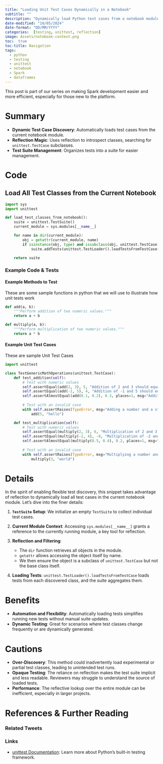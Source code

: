 ```yaml
---
title: "Loading Unit Test Cases Dynamically in a Notebook"
subtitle: ""
description: "Dynamically load Python test cases from a notebook module. Explore the benefits and the pitfalls of this approach in your testing strategy."
date-modified: "10/05/2024"
date-format: "DD/MM/YYYY"
categories:  [testing, unittest, reflection]
image: Assets/notebook-context.png
toc:  true
toc-title: Navigation
tags: 
  - python
  - testing
  - unittest
  - notebook
  - Spark
  - dataframes
---
```

::: {.callout-note title="Beginner Friendly" appearance="simple"}
This post is part of our series on making Spark development easier and more efficient, especially for those new to the platform.
:::

# Summary
- **Dynamic Test Case Discovery**: Automatically loads test cases from the current notebook module.
- **Reflection Magic**: Uses reflection to introspect classes, searching for `unittest.TestCase` subclasses.
- **Test Suite Management**: Organizes tests into a suite for easier management.

# Code

## Load All Test Classes from the Current Notebook

```python
import sys
import unittest

def load_test_classes_from_notebook():
    suite = unittest.TestSuite()
    current_module = sys.modules[__name__]

    for name in dir(current_module):
        obj = getattr(current_module, name)
        if isinstance(obj, type) and issubclass(obj, unittest.TestCase) and obj is not unittest.TestCase:
            suite.addTests(unittest.TestLoader().loadTestsFromTestCase(obj))

    return suite
```
### Example Code & Tests

#### Example Methods to Test
These are some sample functions in python that we will use to illustrate how unit tests work
```python
def add(a, b):
    """Perform addition of two numeric values."""
    return a + b

def multiply(a, b):
    """Perform multiplication of two numeric values."""
    return a * b
```
#### Example Unit Test Cases
These are sample Unit Test Cases
```python
import unittest

class TestGenericMathOperations(unittest.TestCase):
    def test_addition(self):
        # Test with numeric values
        self.assertEqual(add(2, 3), 5, "Addition of 2 and 3 should equal 5")
        self.assertEqual(add(-1, 5), 4, "Addition of -1 and 5 should equal 4")
        self.assertAlmostEqual(add(0.1, 0.2), 0.3, places=1, msg="Addition of 0.1 and 0.2 should approximate 0.3")
        
        # Test with an invalid case
        with self.assertRaises(TypeError, msg="Adding a number and a string should raise a TypeError"):
            add(5, "hello")

    def test_multiplication(self):
        # Test with numeric values
        self.assertEqual(multiply(2, 3), 6, "Multiplication of 2 and 3 should equal 6")
        self.assertEqual(multiply(-2, 4), -8, "Multiplication of -2 and 4 should equal -8")
        self.assertAlmostEqual(multiply(0.5, 0.4), 0.2, places=1, msg="Multiplying 0.5 and 0.4 should approximate 0.2")
        
        # Test with an invalid case
        with self.assertRaises(TypeError, msg="Multiplying a number and a string should raise a TypeError"):
            multiply(3, "world")
```



# Details

In the spirit of enabling flexible test discovery, this snippet takes advantage of reflection to dynamically load all test cases in the current notebook module. Let's dive into the finer details:

1. **`TestSuite` Setup**: We initialize an empty `TestSuite` to collect individual test cases.

2. **Current Module Context**: Accessing `sys.modules[__name__]` grants a reference to the currently running module, a key tool for reflection.

3. **Reflection and Filtering**:
   - The `dir` function retrieves all objects in the module.
   - `getattr` allows accessing the object itself by name.
   - We then ensure the object is a subclass of `unittest.TestCase` but not the base class itself.

4. **Loading Tests**: `unittest.TestLoader().loadTestsFromTestCase` loads tests from each discovered class, and the suite aggregates them.

# Benefits

- **Automation and Flexibility**: Automatically loading tests simplifies running new tests without manual suite updates.
- **Dynamic Testing**: Great for scenarios where test classes change frequently or are dynamically generated.

# Cautions

- **Over-Discovery**: This method could inadvertently load experimental or partial test classes, leading to unintended test runs.
- **Opaque Testing**: The reliance on reflection makes the test suite implicit and less readable. Reviewers may struggle to understand the source of loaded tests.
- **Performance**: The reflective lookup over the entire module can be inefficient, especially in larger projects.


# References & Further Reading
### Related Tweets

### Links

- [unittest Documentation](https://docs.python.org/3/library/unittest.html): Learn more about Python's built-in testing framework.


